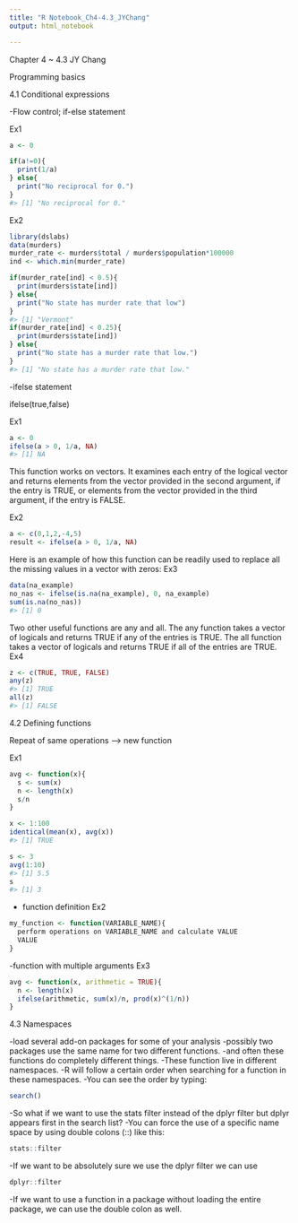 ```yaml
---
title: "R Notebook_Ch4-4.3_JYChang"
output: html_notebook

---
```

Chapter 4 ~ 4.3
JY Chang

Programming basics

4.1 Conditional expressions

-Flow control; if-else statement

Ex1
```r
a <- 0

if(a!=0){
  print(1/a)
} else{
  print("No reciprocal for 0.")
}
#> [1] "No reciprocal for 0."
```

Ex2 
```r
library(dslabs)
data(murders)
murder_rate <- murders$total / murders$population*100000
ind <- which.min(murder_rate)

if(murder_rate[ind] < 0.5){
  print(murders$state[ind]) 
} else{
  print("No state has murder rate that low")
}
#> [1] "Vermont"
if(murder_rate[ind] < 0.25){
  print(murders$state[ind]) 
} else{
  print("No state has a murder rate that low.")
}
#> [1] "No state has a murder rate that low."
```

-ifelse statement

ifelse(true,false)

Ex1
```r
a <- 0
ifelse(a > 0, 1/a, NA)
#> [1] NA
```

This function works on vectors. It examines each entry of the logical vector and returns elements from the vector provided in the second argument, if the entry is TRUE, or elements from the vector provided in the third argument, if the entry is FALSE.

Ex2
```r
a <- c(0,1,2,-4,5)
result <- ifelse(a > 0, 1/a, NA)

```

Here is an example of how this function can be readily used to replace all the missing values in a vector with zeros:
Ex3
```r
data(na_example)
no_nas <- ifelse(is.na(na_example), 0, na_example) 
sum(is.na(no_nas))
#> [1] 0
```

Two other useful functions are any and all. The any function takes a vector of logicals and returns TRUE if any of the entries is TRUE. The all function takes a vector of logicals and 
returns TRUE if all of the entries are TRUE.
Ex4
```r
z <- c(TRUE, TRUE, FALSE)
any(z)
#> [1] TRUE
all(z)
#> [1] FALSE
```


4.2 Defining functions

Repeat of same operations --> new function

Ex1
```r
avg <- function(x){
  s <- sum(x)
  n <- length(x)
  s/n
}

x <- 1:100
identical(mean(x), avg(x))
#> [1] TRUE

s <- 3
avg(1:10)
#> [1] 5.5
s
#> [1] 3
```


- function definition
Ex2
```r
my_function <- function(VARIABLE_NAME){
  perform operations on VARIABLE_NAME and calculate VALUE
  VALUE
}
```

-function with multiple arguments
Ex3
```r
avg <- function(x, arithmetic = TRUE){
  n <- length(x)
  ifelse(arithmetic, sum(x)/n, prod(x)^(1/n))
}
```


4.3 Namespaces

-load several add-on packages for some of your analysis 
-possibly two packages use the same name for two different functions.
-and often these functions do completely different things.
-These function live in different namespaces.
-R will follow a certain order when searching for a function in these namespaces. 
-You can see the order by typing:
```r
search()
```
-So what if we want to use the stats filter instead of the dplyr filter but dplyr appears first in the search list? 
-You can force the use of a specific name space by using double colons (::) like this:
```r
stats::filter
```
-If we want to be absolutely sure we use the dplyr filter we can use
```r
dplyr::filter
```
-If we want to use a function in a package without loading the entire package, we can use the double colon as well.
